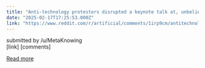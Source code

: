 ```yaml
---
title: "Anti-technology protestors disrupted a keynote talk at, unbelievably, a Pause AI event in Paris... because Pause AI is too pro-AI"
date: "2025-02-17T17:25:53.000Z"
link: "https://www.reddit.com/r/artificial/comments/1irp9cm/antitechnology_protestors_disrupted_a_keynote/"
---
```


submitted by    /u/MetaKnowing  
 [link]   [comments]

[Read more](https://www.reddit.com/r/artificial/comments/1irp9cm/antitechnology_protestors_disrupted_a_keynote/)
